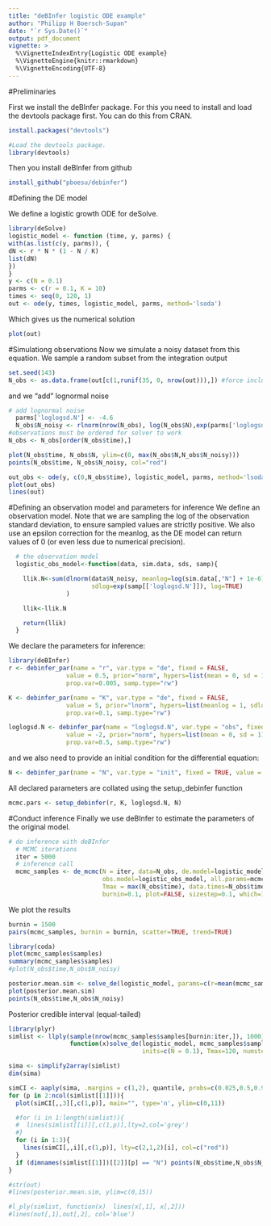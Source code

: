 ```yaml
---
title: "deBInfer logistic ODE example"
author: "Philipp H Boersch-Supan"
date: "`r Sys.Date()`"
output: pdf_document
vignette: >
  %\VignetteIndexEntry{Logistic ODE example}
  %\VignetteEngine{knitr::rmarkdown}
  %\VignetteEncoding{UTF-8}
---
```


#Preliminaries

First we install the deBInfer package. For this you need to install and load the devtools package first. You can do this from CRAN.
```r
install.packages("devtools")
```
```r
#Load the devtools package.
library(devtools)
```

Then you install deBInfer from github
```r
install_github("pboesu/debinfer")
```

#Defining the DE model

We define a logistic growth ODE for deSolve.

```r
library(deSolve)
logistic_model <- function (time, y, parms) {
with(as.list(c(y, parms)), {
dN <- r * N * (1 - N / K)
list(dN)
})
}
y <- c(N = 0.1)
parms <- c(r = 0.1, K = 10)
times <- seq(0, 120, 1)
out <- ode(y, times, logistic_model, parms, method='lsoda')
```

Which gives us the numerical solution

```r
plot(out)
```

#Simulationg observations
Now we simulate a noisy dataset from this equation. We sample a random subset from the integration output 

```r
set.seed(143)
N_obs <- as.data.frame(out[c(1,runif(35, 0, nrow(out))),]) #force include the first time-point (t=0)

```
and we "add" lognormal noise 
```r
# add lognormal noise
  parms['loglogsd.N'] <- -4.6
  N_obs$N_noisy <- rlnorm(nrow(N_obs), log(N_obs$N),exp(parms['loglogsd.N']))
#observations must be ordered for solver to work
N_obs <- N_obs[order(N_obs$time),]

plot(N_obs$time, N_obs$N, ylim=c(0, max(N_obs$N,N_obs$N_noisy)))
points(N_obs$time, N_obs$N_noisy, col="red")

out_obs <- ode(y, c(0,N_obs$time), logistic_model, parms, method='lsoda')
plot(out_obs)
lines(out)
```

#Defining an observation model and parameters for inference
We define an observation model. Note that we are sampling the log of the observation standard deviation, to ensure sampled values are strictly positive.
We also use an epsilon correction for the meanlog, as the DE model can return values of 0 (or even less due to numerical precision). 
```r
  # the observation model
  logistic_obs_model<-function(data, sim.data, sds, samp){

    llik.N<-sum(dlnorm(data$N_noisy, meanlog=log(sim.data[,"N"] + 1e-6), 
                       sdlog=exp(samp[['loglogsd.N']]), log=TRUE)
                )

    llik<-llik.N

    return(llik)
  }

```

We declare the parameters for inference:
```r
library(deBInfer)
r <- debinfer_par(name = "r", var.type = "de", fixed = FALSE,
                value = 0.5, prior="norm", hypers=list(mean = 0, sd = 1),
                prop.var=0.005, samp.type="rw")

K <- debinfer_par(name = "K", var.type = "de", fixed = FALSE,
                value = 5, prior="lnorm", hypers=list(meanlog = 1, sdlog = 1),
                prop.var=0.1, samp.type="rw")

loglogsd.N <- debinfer_par(name = "loglogsd.N", var.type = "obs", fixed = FALSE,
                value = -2, prior="norm", hypers=list(mean = 0, sd = 1),
                prop.var=0.5, samp.type="rw")

```
and we also need to provide an initial condition for the differential equation:
```r
N <- debinfer_par(name = "N", var.type = "init", fixed = TRUE, value = 0.1)
```
All declared parameters are collated using the setup_debinfer function
```r
mcmc.pars <- setup_debinfer(r, K, loglogsd.N, N)
```

#Conduct inference
Finally we use deBInfer to estimate the parameters of the original model.
```r
# do inference with deBInfer
  # MCMC iterations
  iter = 5000
  # inference call
  mcmc_samples <- de_mcmc(N = iter, data=N_obs, de.model=logistic_model, 
                          obs.model=logistic_obs_model, all.params=mcmc.pars,
                          Tmax = max(N_obs$time), data.times=N_obs$time, cnt=iter, 
                          burnin=0.1, plot=FALSE, sizestep=0.1, which=1)

```

We plot the results
```r
burnin = 1500
pairs(mcmc_samples, burnin = burnin, scatter=TRUE, trend=TRUE)

library(coda)
plot(mcmc_samples$samples)
summary(mcmc_samples$samples)
#plot(N_obs$time,N_obs$N_noisy)

posterior.mean.sim <- solve_de(logistic_model, params=c(r=mean(mcmc_samples$samples[,"r"][burnin:iter]),K=mean(mcmc_samples$samples[,"K"][burnin:iter])), Tmax=max(N_obs$time), inits=c(N=0.1))
plot(posterior.mean.sim)
points(N_obs$time,N_obs$N_noisy)
```

Posterior credible interval (equal-tailed)
```r
library(plyr)
simlist <- llply(sample(nrow(mcmc_samples$samples[burnin:iter,]), 1000),
                 function(x)solve_de(logistic_model, mcmc_samples$samples[burnin:iter,][x,],
                                     inits=c(N = 0.1), Tmax=120, numsteps=100))

sima <- simplify2array(simlist)
dim(sima)

simCI <- aaply(sima, .margins = c(1,2), quantile, probs=c(0.025,0.5,0.975))
for (p in 2:ncol(simlist[[1]])){
  plot(simCI[,,3][,c(1,p)], main="", type='n', ylim=c(0,11))

  #for (i in 1:length(simlist)){
  #  lines(simlist[[i]][,c(1,p)],lty=2,col='grey')
  #}
  for (i in 1:3){
    lines(simCI[,,i][,c(1,p)], lty=c(2,1,2)[i], col=c("red"))
  }
  if (dimnames(simlist[[1]])[[2]][p] == "N") points(N_obs$time,N_obs$N_noisy)
}
```

```r
#str(out)
#lines(posterior.mean.sim, ylim=c(0,15))

#l_ply(simlist, function(x)  lines(x[,1], x[,2]))
#lines(out[,1],out[,2], col='blue')
```

